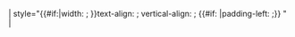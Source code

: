 &#32;
| style="{{#if:{{{width|}}}|width: {{{width}}}; }}text-align: {{{align|left}}}; vertical-align: {{{valign|top}}}; {{#if: {{{gap|}}}|padding-left: {{{gap}}};}} {{{style|}}}" |<noinclude>
{{Documentation}}
<!-- Add categories to the /doc subpage, interwikis to Wikidata, not here -->
</noinclude>